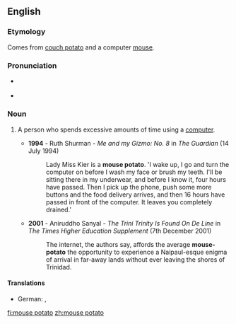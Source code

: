 ==English==

===Etymology===
Comes from [[couch potato]] and a computer [[mouse]].

===Pronunciation===
* {{a|UK}} {{IPA|/ˈmaʊs pəˈteɪ.təʊ/|lang=en}}
* {{a|US}} {{IPA|/maʊs pəʊ.teɪ.təʊ/|lang=en}}

===Noun===
{{en-noun|head=[[mouse]] [[potato]]|es}}

# {{context|idiomatic|lang=en}} A person who spends excessive amounts of time using a [[computer]].
#* '''1994''' - Ruth Shurman - ''Me and my Gizmo: No. 8'' in ''The Guardian'' (14 July 1994)
#*: Lady Miss Kier is a '''mouse potato'''. 'I wake up, I go and turn the computer on before I wash my face or brush my teeth. I'll be sitting there in my underwear, and before I know it, four hours have passed. Then I pick up the phone, push some more buttons and the food delivery arrives, and then 16 hours have passed in front of the computer. It leaves you completely drained.'
#* '''2001''' - Aniruddho Sanyal - ''The Trini Trinity Is Found On De Line'' in ''The Times Higher Education Supplement'' (7th December 2001)
#*: The internet, the authors say, affords the average '''mouse-potato''' the opportunity to experience a Naipaul-esque enigma of arrival in far-away lands without ever leaving the shores of Trinidad.

====Translations====
{{trans-top|A person who spends excessive amounts of time using a computer}}
* German: {{t|de|PC-Hocker|m}}, {{t|de|PC-Narr|m}}

{{trans-bottom}}

[[fi:mouse potato]]
[[zh:mouse potato]]